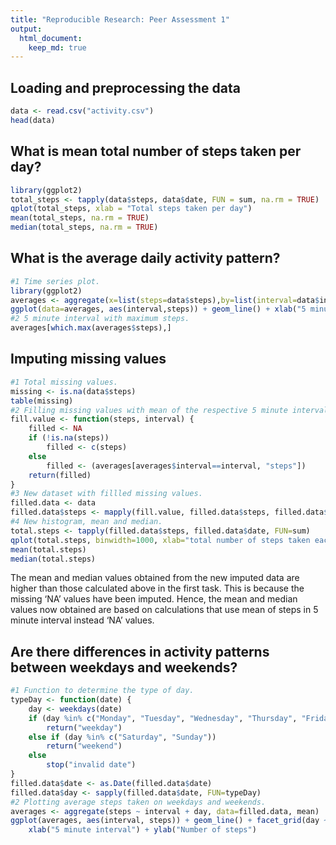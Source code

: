 ---
title: "Reproducible Research: Peer Assessment 1"
output: 
  html_document:
    keep_md: true
---


## Loading and preprocessing the data

```{r}
data <- read.csv("activity.csv")
head(data)
```



## What is mean total number of steps taken per day?

```{r}
library(ggplot2)
total_steps <- tapply(data$steps, data$date, FUN = sum, na.rm = TRUE)
qplot(total_steps, xlab = "Total steps taken per day")
mean(total_steps, na.rm = TRUE)
median(total_steps, na.rm = TRUE)
```

## What is the average daily activity pattern?

```{r}
#1 Time series plot.
library(ggplot2)
averages <- aggregate(x=list(steps=data$steps),by=list(interval=data$interval),FUN=mean,na.rm=TRUE)
ggplot(data=averages, aes(interval,steps)) + geom_line() + xlab("5 minute interval") + ylab("Average steps taken")
#2 5 minute interval with maximum steps.
averages[which.max(averages$steps),]
```

## Imputing missing values

```{r}
#1 Total missing values.
missing <- is.na(data$steps)
table(missing)
#2 Filling missing values with mean of the respective 5 minute interval. 
fill.value <- function(steps, interval) {
    filled <- NA
    if (!is.na(steps))
        filled <- c(steps)
    else
        filled <- (averages[averages$interval==interval, "steps"])
    return(filled)
}
#3 New dataset with fillled missing values.
filled.data <- data
filled.data$steps <- mapply(fill.value, filled.data$steps, filled.data$interval)
#4 New histogram, mean and median.
total.steps <- tapply(filled.data$steps, filled.data$date, FUN=sum)
qplot(total.steps, binwidth=1000, xlab="total number of steps taken each day")
mean(total.steps)
median(total.steps)
```
The mean and median values obtained from the new imputed data are higher than those calculated above in the first task. This is because the missing 'NA' values have been imputed. Hence, the mean and median values now obtained are based on calculations that use mean of steps in 5 minute interval instead 'NA' values.


## Are there differences in activity patterns between weekdays and weekends?
```{r}
#1 Function to determine the type of day.
typeDay <- function(date) {
    day <- weekdays(date)
    if (day %in% c("Monday", "Tuesday", "Wednesday", "Thursday", "Friday"))
        return("weekday")
    else if (day %in% c("Saturday", "Sunday"))
        return("weekend")
    else
        stop("invalid date")
}
filled.data$date <- as.Date(filled.data$date)
filled.data$day <- sapply(filled.data$date, FUN=typeDay)
#2 Plotting average steps taken on weekdays and weekends.
averages <- aggregate(steps ~ interval + day, data=filled.data, mean)
ggplot(averages, aes(interval, steps)) + geom_line() + facet_grid(day ~ .) +
    xlab("5 minute interval") + ylab("Number of steps")
```
